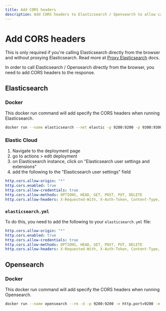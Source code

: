 ```yaml
---
title: Add CORS headers
description: Add CORS headers to Elasticsearch / Opensearch to allow calling directly from the browser
---
```



# Add CORS headers

<Callout type="info">
  This is only required if you're calling Elasticsearch directly from the browser and without proxying Elasticsearch. Read more at <a className="text-blue-500 underline" href="/docs/proxy-elasticsearch/why">Proxy Elasticsearch</a> docs.
</Callout>

In order to call Elasticsearch / Opensearch directly from the browser, you need to add CORS headers to the response.

## Elasticsearch

### Docker

This docker run command will add specify the CORS headers when running Elasticsearch.

```bash
docker run --name elasticsearch --net elastic -p 9200:9200 -p 9300:9300 -e "discovery.type=single-node" -e "xpack.security.enabled=false" -e http.cors.enabled=true -e "http.cors.allow-origin='*'" -e http.cors.allow-headers=X-Requested-With,X-Auth-Token,Content-Type,Content-Length,Authorization -e http.cors.allow-credentials=true -e network.publish_host=localhost -e xpack.security.enabled=false docker.elastic.co/elasticsearch/elasticsearch:8.6.2
```

### Elastic Cloud
1. Navigate to the deployment page
2. go to actions > edit deployment
3. on Elasticsearch instance, click on "Elasticsearch user settings and extensions"
4. add the following to the "Elasticsearch user settings" field

```yaml
http.cors.allow-origin: "*"
http.cors.enabled: true
http.cors.allow-credentials: true
http.cors.allow-methods: OPTIONS, HEAD, GET, POST, PUT, DELETE
http.cors.allow-headers: X-Requested-With, X-Auth-Token, Content-Type, Content-Length, Authorization, Access-Control-Allow-Headers, Accept, x-elastic-client-meta
```

### `elasticsearch.yml`

To do this, you need to add the following to your `elasticsearch.yml` file:

```yaml filename=elasticsearch.yml
http.cors.allow-origin: "*"
http.cors.enabled: true
http.cors.allow-credentials: true
http.cors.allow-methods: OPTIONS, HEAD, GET, POST, PUT, DELETE
http.cors.allow-headers: X-Requested-With, X-Auth-Token, Content-Type, Content-Length, Authorization, Access-Control-Allow-Headers, Accept, x-elastic-client-meta
```

## Opensearch

### Docker

This docker run command will add specify the CORS headers when running Opensearch.

```bash
docker run --name opensearch --rm -d -p 9200:9200 -e http.port=9200 -e discovery.type=single-node -e http.max_content_length=10MB -e http.cors.enabled=true -e "http.cors.allow-origin='*'" -e http.cors.allow-headers=X-Requested-With,X-Auth-Token,Content-Type,Content-Length,Authorization -e http.cors.allow-credentials=true opensearchproject/opensearch:1.2.4
```
